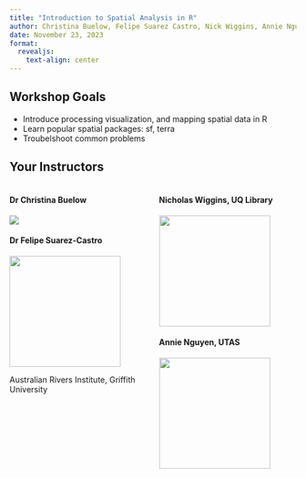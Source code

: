 ```yaml
---
title: "Introduction to Spatial Analysis in R"
author: Christina Buelow, Felipe Suarez Castro, Nick Wiggins, Annie Nguyen, Catherine Kim
date: November 23, 2023
format: 
  revealjs:
    text-align: center
---
```


## Workshop Goals

- Introduce processing visualization, and mapping spatial data in R
- Learn popular spatial packages: sf, terra
- Troubelshoot common problems


## Your Instructors

:::: {.columns}

::: {.column width="50%"}
#### Dr Christina Buelow
![](pics/Christina_Buelow.png)


#### Dr Felipe Suarez-Castro
![](pics/andres_felipe_suarez-castro.jpg){width="195" height="195"}

Australian Rivers Institute, Griffith University
:::

::: {.column width="50%"}
#### Nicholas Wiggins, UQ Library
![](pics/nicholas_wiggins.png){width="195" height="195"}

#### Annie Nguyen, UTAS
![](pics/Annie.jpg){width="195" height="195"}
:::

::::


